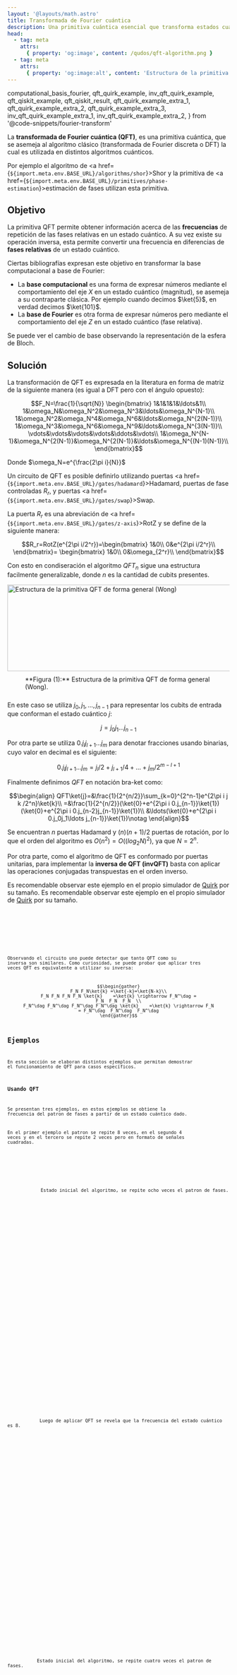 ```yaml
---
layout: '@layouts/math.astro'
title: Transformada de Fourier cuántica
description: Una primitiva cuántica esencial que transforma estados cuánticos de la base computacional a la base de Fourier, revelando patrones de frecuencias ocultos y utilizada en algoritmos como el de Shor y la estimación de fases.
head:
  - tag: meta
    attrs:
      { property: 'og:image', content: /qudos/qft-algorithm.png }
  - tag: meta
    attrs:
      { property: 'og:image:alt', content: 'Estructura de la primitiva QFT de forma general (Wong).' }
---
```


  computational_basis_fourier,
  qft_quirk_example,
  inv_qft_quirk_example,
  qft_qiskit_example,
  qft_qiskit_result,
  qft_quirk_example_extra_1,
  qft_quirk_example_extra_2,
  qft_quirk_example_extra_3,
  inv_qft_quirk_example_extra_1,
  inv_qft_quirk_example_extra_2,
} from '@code-snippets/fourier-transform'


La **transformada de Fourier cuántica (QFT)**, es una primitiva cuántica, que se asemeja al algoritmo clásico (transformada de Fourier discreta o DFT) la cual es utilizada en distintos algoritmos cuánticos. 

Por ejemplo el algoritmo de <a href={`${import.meta.env.BASE_URL}/algorithms/shor`}>Shor</a> y la primitiva de <a href={`${import.meta.env.BASE_URL}/primitives/phase-estimation`}>estimación de fases</a> utilizan esta primitiva.


## Objetivo 

La primitiva QFT permite obtener información acerca de las **frecuencias** de repetición de las fases relativas en un estado cuántico. A su vez existe su operación inversa, esta permite convertir una frecuencia en diferencias de **fases relativas** de un estado cuántico.

Ciertas bibliografías expresan este objetivo en transformar la base computacional a base de Fourier:
- La **base computacional** es una forma de expresar números mediante el comportamiento del eje $X$ en un estado cuántico (magnitud), se asemeja a su contraparte clásica. Por ejemplo cuando decimos $\ket{5}$, en verdad decimos $\ket{101}$.
- La **base de Fourier** es otra forma de expresar números pero mediante el comportamiento del eje $Z$ en un estado cuántico (fase relativa).

<Box>
    <QuantumCircuit src={computational_basis_fourier} height={400} />
    <Aside>Se puede ver el cambio de base observando la representación de la esfera de Bloch.</Aside>
</Box>

## Solución

La transformación de QFT es expresada en la literatura en forma de matriz de la siguiente manera (es igual a DFT pero con el ángulo opuesto):

```math
F_N=\frac{1}{\sqrt{N}}
\begin{bmatrix}
1&1&1&1&\ldots&1\\
1&\omega_N&\omega_N^2&\omega_N^3&\ldots&\omega_N^{N-1}\\
1&\omega_N^2&\omega_N^4&\omega_N^6&\ldots&\omega_N^{2(N-1)}\\
1&\omega_N^3&\omega_N^6&\omega_N^9&\ldots&\omega_N^{3(N-1)}\\
\vdots&\vdots&\vdots&\vdots&\ddots&\vdots\\
1&\omega_N^{N-1}&\omega_N^{2(N-1)}&\omega_N^{2(N-1)}&\ldots&\omega_N^{(N-1)(N-1)}\\
\end{bmatrix}
```

Donde $\omega_N=e^{\frac{2\pi i}{N}}$

Un circuito de QFT es posible definirlo utilizando puertas <a href={`${import.meta.env.BASE_URL}/gates/hadamard`}>Hadamard</a>, puertas de fase controladas $R_r$, y puertas <a href={`${import.meta.env.BASE_URL}/gates/swap`}>Swap</a>.

La puerta $R_r$ es una abreviación de <a href={`${import.meta.env.BASE_URL}/gates/z-axis`}>RotZ</a> y se define de la siguiente manera:
```math
R_r=RotZ(e^{2\pi i/2^r})=\begin{bmatrix}
1&0\\
0&e^{2\pi i/2^r}\\
\end{bmatrix}=
\begin{bmatrix}
1&0\\
0&\omega_{2^r}\\
\end{bmatrix}
```

Con esto en condiseración el algoritmo $QFT_n$ sigue una estructura facilmente generalizable, donde $n$ es la cantidad de cubits presentes.

<div style='display:flex; justify-content:center; align-items:center; flex-direction:column'>
  <Image
    src={`${import.meta.env.BASE_URL}/qft-algorithm.png`}
    alt='Estructura de la primitiva QFT de forma general (Wong)'
    width='815'
    height='196'
  />
  <span style='max-width:815px; padding:10px 40px'>
    **Figura (1):** Estructura de la primitiva QFT de forma general (Wong).
  </span>
</div>

En este caso se utiliza $j_0, j_1, \ldots, j_{n-1}$ para representar los cubits de entrada que conforman el estado cuántico $j$:
```math
j=j_0j_1\ldots j_{n-1}
```
Por otra parte se utiliza $0.j_lj_{l+1}\ldots j_m$ para denotar fracciones usando binarias, cuyo valor en decimal es el siguiente:
```math
0.j_lj_{l+1}\ldots j_{m}=j_l/2+j_{l+1}/4+\ldots+j_m/2^{m-l+1}
```
Finalmente definimos *QFT* en notación bra-ket como:
```math
\begin{align}
QFT\ket{j}=&\frac{1}{2^{n/2}}\sum_{k=0}^{2^n-1}e^{2\pi i j k /2^n}\ket{k}\\
=&\frac{1}{2^{n/2}}(\ket{0}+e^{2\pi i 0.j_{n-1}}\ket{1})(\ket{0}+e^{2\pi i 0.j_{n-2}j_{n-1}}\ket{1})\\
&\ldots(\ket{0}+e^{2\pi i 0.j_0j_1\ldots j_{n-1}}\ket{1})\notag
\end{align}
```


Se encuentran $n$ puertas Hadamard y $(n)(n+1)/2$ puertas de rotación, por lo que el orden del algoritmo es $O(n^2)=O((log_2 N)^2)$, ya que $N=2^n$.


Por otra parte, como el algoritmo de QFT es conformado por puertas unitarias, para implementar la **inversa de QFT (invQFT)** basta con aplicar las operaciones conjugadas transpuestas en el orden inverso.

<Tabs>
  <TabItem label='Quirk'>
    <Box>
      <Tabs>
        <TabItem label='QFT'>
          <QuantumCircuit src={qft_quirk_example} />
          Es recomendable observar este ejemplo en el propio simulador de <a href={qft_quirk_example} target="_blank">Quirk</a> por su tamaño.
        </TabItem>
        <TabItem label='invQFT'>
          <QuantumCircuit src={inv_qft_quirk_example} />
          Es recomendable observar este ejemplo en el propio simulador de <a href={inv_qft_quirk_example} target="_blank">Quirk</a> por su tamaño.
        </TabItem>
      </Tabs>
    </Box>
  </TabItem>
  <TabItem label='Qiskit'>
    <Box>
      <Tabs>
        <TabItem label='Código'>
          <Code code={qft_qiskit_example} lang='py'/>
        </TabItem>
        <TabItem label='Resultado'>
          <Code code={qft_qiskit_result} lang='text'/>
        </TabItem>
      </Tabs>
    </Box>
  </TabItem>
</Tabs>


Observando el circuito uno puede detectar que tanto QFT como su inversa son similares. Como curiosidad, se puede probar que aplicar tres veces QFT es equivalente a utilizar su inversa:
```math
\begin{gather}
F_N F_N\ket{k} =\ket{-k}=\ket{N-k}\\
F_N F_N F_N F_N \ket{k}    =\ket{k} \rightarrow F_N^\dag = F_N  F_N  F_N  \\
F_N^\dag F_N^\dag F_N^\dag F_N^\dag \ket{k}    =\ket{k} \rightarrow F_N = F_N^\dag  F_N^\dag  F_N^\dag
\end{gather}
```

## Ejemplos

En esta sección se elaboran distintos ejemplos que permitan demostrar el funcionamiento de QFT para casos específicos.

### Usando QFT

Se presentan tres ejemplos, en estos ejemplos se obtiene la frecuencia del patron de fases a partir de un estado cuántico dado. 

En el primer ejemplo el patron se repite 8 veces, en el segundo 4 veces y en el tercero se repite 2 veces pero en formato de señales cuadradas.

<Tabs>
  <TabItem label='Círculos'>
    <Box>
      <Tabs>
        <TabItem label='Ejemplo 1'>
          <div style='display: flex; flex-direction:column; align-items:center; margin-bottom:60px'>
            Estado inicial del algoritmo, se repite ocho veces el patron de fases.
            <section class="responsive-circles">
              <div class="quadrant-circles">
                <Circle width={'80'} phase={'0'} prob={0.0625} label={'\\ket{0000}'} />
                <Circle width={'80'} phase={'180'} prob={0.0625} label={'\\ket{0001}'} />
                <Circle width={'80'} phase={'0'} prob={0.0625} label={'\\ket{0010}'} />
                <Circle width={'80'} phase={'180'} prob={0.0625} label={'\\ket{0011}'} />
              </div>
              <div class="quadrant-circles">
                <Circle width={'80'} phase={'0'} prob={0.0625} label={'\\ket{0100}'} />
                <Circle width={'80'} phase={'180'} prob={0.0625} label={'\\ket{0101}'} />
                <Circle width={'80'} phase={'0'} prob={0.0625} label={'\\ket{0110}'} />
                <Circle width={'80'} phase={'180'} prob={0.0625} label={'\\ket{0111}'} />
              </div>
            </section>
            <section class="responsive-circles">
              <div class="quadrant-circles">
                <Circle width={'80'} phase={'0'} prob={0.0625} label={'\\ket{1000}'} />
                <Circle width={'80'} phase={'180'} prob={0.0625} label={'\\ket{1001}'} />
                <Circle width={'80'} phase={'0'} prob={0.0625} label={'\\ket{1010}'} />
                <Circle width={'80'} phase={'180'} prob={0.0625} label={'\\ket{1011}'} />
              </div>
              <div class="quadrant-circles">
                <Circle width={'80'} phase={'0'} prob={0.0625} label={'\\ket{1100}'} />
                <Circle width={'80'} phase={'180'} prob={0.0625} label={'\\ket{1101}'} />
                <Circle width={'80'} phase={'0'} prob={0.0625} label={'\\ket{1110}'} />
                <Circle width={'80'} phase={'180'} prob={0.0625} label={'\\ket{1111}'} />
              </div>
            </section>
          </div>
          <ResourceDivider icon='pencil' text='QFT' />
          <div style='display: flex; flex-direction:column; align-items:center; margin-bottom:60px'>
            Luego de aplicar QFT se revela que la frecuencia del estado cuántico es 8.
            <section class="responsive-circles">
              <div class="quadrant-circles">
                <Circle width={'80'} phase={'0'} prob={0} label={'\\ket{0000}'} />
                <Circle width={'80'} phase={'0'} prob={0} label={'\\ket{0001}'} />
                <Circle width={'80'} phase={'0'} prob={0} label={'\\ket{0010}'} />
                <Circle width={'80'} phase={'0'} prob={0} label={'\\ket{0011}'} />
              </div>
              <div class="quadrant-circles">
                <Circle width={'80'} phase={'0'} prob={0} label={'\\ket{0100}'} />
                <Circle width={'80'} phase={'0'} prob={0} label={'\\ket{0101}'} />
                <Circle width={'80'} phase={'0'} prob={0} label={'\\ket{0110}'} />
                <Circle width={'80'} phase={'0'} prob={0} label={'\\ket{0111}'} />
              </div>
            </section>
            <section class="responsive-circles">
              <div class="quadrant-circles">
                <Circle width={'80'} phase={'0'} prob={1} label={'\\ket{1000}'} />
                <Circle width={'80'} phase={'0'} prob={0} label={'\\ket{1001}'} />
                <Circle width={'80'} phase={'0'} prob={0} label={'\\ket{1010}'} />
                <Circle width={'80'} phase={'0'} prob={0} label={'\\ket{1011}'} />
              </div>
              <div class="quadrant-circles">
                <Circle width={'80'} phase={'0'} prob={0} label={'\\ket{1100}'} />
                <Circle width={'80'} phase={'0'} prob={0} label={'\\ket{1101}'} />
                <Circle width={'80'} phase={'0'} prob={0} label={'\\ket{1110}'} />
                <Circle width={'80'} phase={'0'} prob={0} label={'\\ket{1111}'} />
              </div>
            </section>
          </div>
        </TabItem>
        <TabItem label='Ejemplo 2'>
          <div style='display: flex; flex-direction:column; align-items:center; margin-bottom:60px'>
           Estado inicial del algoritmo, se repite cuatro veces el patron de fases.
            <section class="responsive-circles">
              <div class="quadrant-circles">
                <Circle width={'80'} phase={'0'}   prob={0.0625} label={'\\ket{0000}'} />
                <Circle width={'80'} phase={'90'}  prob={0.0625} label={'\\ket{0001}'} />
                <Circle width={'80'} phase={'180'} prob={0.0625} label={'\\ket{0010}'} />
                <Circle width={'80'} phase={'270'} prob={0.0625} label={'\\ket{0011}'} />
              </div>
              <div class="quadrant-circles">
                <Circle width={'80'} phase={'0'}   prob={0.0625} label={'\\ket{0100}'} />
                <Circle width={'80'} phase={'90'}  prob={0.0625} label={'\\ket{0101}'} />
                <Circle width={'80'} phase={'180'} prob={0.0625} label={'\\ket{0110}'} />
                <Circle width={'80'} phase={'270'} prob={0.0625} label={'\\ket{0111}'} />
              </div>
            </section>
            <section class="responsive-circles">
              <div class="quadrant-circles">
                <Circle width={'80'} phase={'0'}   prob={0.0625} label={'\\ket{1000}'} />
                <Circle width={'80'} phase={'90'}  prob={0.0625} label={'\\ket{1001}'} />
                <Circle width={'80'} phase={'180'} prob={0.0625} label={'\\ket{1010}'} />
                <Circle width={'80'} phase={'270'} prob={0.0625} label={'\\ket{1011}'} />
              </div>
              <div class="quadrant-circles">
                <Circle width={'80'} phase={'0'}   prob={0.0625} label={'\\ket{1100}'} />
                <Circle width={'80'} phase={'90'}  prob={0.0625} label={'\\ket{1101}'} />
                <Circle width={'80'} phase={'180'} prob={0.0625} label={'\\ket{1110}'} />
                <Circle width={'80'} phase={'270'} prob={0.0625} label={'\\ket{1111}'} />
              </div>
            </section>
          </div>
          <ResourceDivider icon='pencil' text='QFT' />
          <div style='display: flex; flex-direction:column; align-items:center; margin-bottom:60px'>
            Luego de aplicar QFT se revela que la frecuencia del estado cuántico es 4.
            <section class="responsive-circles">
              <div class="quadrant-circles">
                <Circle width={'80'} phase={'0'} prob={0} label={'\\ket{0000}'} />
                <Circle width={'80'} phase={'0'} prob={0} label={'\\ket{0001}'} />
                <Circle width={'80'} phase={'0'} prob={0} label={'\\ket{0010}'} />
                <Circle width={'80'} phase={'0'} prob={0} label={'\\ket{0011}'} />
              </div>
              <div class="quadrant-circles">
                <Circle width={'80'} phase={'0'} prob={1} label={'\\ket{0100}'} />
                <Circle width={'80'} phase={'0'} prob={0} label={'\\ket{0101}'} />
                <Circle width={'80'} phase={'0'} prob={0} label={'\\ket{0110}'} />
                <Circle width={'80'} phase={'0'} prob={0} label={'\\ket{0111}'} />
              </div>
            </section>
            <section class="responsive-circles">
              <div class="quadrant-circles">
                <Circle width={'80'} phase={'0'} prob={0} label={'\\ket{1000}'} />
                <Circle width={'80'} phase={'0'} prob={0} label={'\\ket{1001}'} />
                <Circle width={'80'} phase={'0'} prob={0} label={'\\ket{1010}'} />
                <Circle width={'80'} phase={'0'} prob={0} label={'\\ket{1011}'} />
              </div>
              <div class="quadrant-circles">
                <Circle width={'80'} phase={'0'} prob={0} label={'\\ket{1100}'} />
                <Circle width={'80'} phase={'0'} prob={0} label={'\\ket{1101}'} />
                <Circle width={'80'} phase={'0'} prob={0} label={'\\ket{1110}'} />
                <Circle width={'80'} phase={'0'} prob={0} label={'\\ket{1111}'} />
              </div>
            </section>
          </div>
        </TabItem>
        <TabItem label='Ejemplo 3'>
          <div style='display: flex; flex-direction:column; align-items:center; margin-bottom:60px'>
           Estado inicial del algoritmo, se repite dos veces el patron de fases, pero representan señales "cuadradas".
            <section class="responsive-circles">
              <div class="quadrant-circles">
                <Circle width={'80'} phase={'0'} prob={0.0625} label={'\\ket{0000}'} />
                <Circle width={'80'} phase={'0'} prob={0.0625} label={'\\ket{0001}'} />
                <Circle width={'80'} phase={'0'} prob={0.0625} label={'\\ket{0010}'} />
                <Circle width={'80'} phase={'0'} prob={0.0625} label={'\\ket{0011}'} />
              </div>
              <div class="quadrant-circles">
                <Circle width={'80'} phase={'180'} prob={0.0625} label={'\\ket{0100}'} />
                <Circle width={'80'} phase={'180'} prob={0.0625} label={'\\ket{0101}'} />
                <Circle width={'80'} phase={'180'} prob={0.0625} label={'\\ket{0110}'} />
                <Circle width={'80'} phase={'180'} prob={0.0625} label={'\\ket{0111}'} />
              </div>
            </section>
            <section class="responsive-circles">
              <div class="quadrant-circles">
                <Circle width={'80'} phase={'0'} prob={0.0625} label={'\\ket{1000}'} />
                <Circle width={'80'} phase={'0'} prob={0.0625} label={'\\ket{1001}'} />
                <Circle width={'80'} phase={'0'} prob={0.0625} label={'\\ket{1010}'} />
                <Circle width={'80'} phase={'0'} prob={0.0625} label={'\\ket{1011}'} />
              </div>
              <div class="quadrant-circles">
                <Circle width={'80'} phase={'180'} prob={0.0625} label={'\\ket{1100}'} />
                <Circle width={'80'} phase={'180'} prob={0.0625} label={'\\ket{1101}'} />
                <Circle width={'80'} phase={'180'} prob={0.0625} label={'\\ket{1110}'} />
                <Circle width={'80'} phase={'180'} prob={0.0625} label={'\\ket{1111}'} />
              </div>
            </section>
          </div>
          <ResourceDivider icon='pencil' text='QFT' />
          <div style='display: flex; flex-direction:column; align-items:center; margin-bottom:60px'>
            Luego de aplicar QFT se revela que la frecuencia del estado cuántico es probable que sea 2, pero existen otros valores posibles.
            <section class="responsive-circles">
              <div class="quadrant-circles">
                <Circle width={'80'} phase={'0'} prob={0} label={'\\ket{0000}'} />
                <Circle width={'80'} phase={'0'} prob={0} label={'\\ket{0001}'} />
                <Circle width={'80'} phase={'67.5'} prob={0.42677} label={'\\ket{0010}'} />
                <Circle width={'80'} phase={'0'} prob={0} label={'\\ket{0011}'} />
              </div>
              <div class="quadrant-circles">
                <Circle width={'80'} phase={'0'} prob={0} label={'\\ket{0100}'} />
                <Circle width={'80'} phase={'0'} prob={0} label={'\\ket{0101}'} />
                <Circle width={'80'} phase={'22.5'} prob={0.07323} label={'\\ket{0110}'} />
                <Circle width={'80'} phase={'0'} prob={0} label={'\\ket{0111}'} />
              </div>
            </section>
            <section class="responsive-circles">
              <div class="quadrant-circles">
                <Circle width={'80'} phase={'0'} prob={0} label={'\\ket{1000}'} />
                <Circle width={'80'} phase={'0'} prob={0} label={'\\ket{1001}'} />
                <Circle width={'80'} phase={'-22.5'} prob={0.07323} label={'\\ket{1010}'} />
                <Circle width={'80'} phase={'0'} prob={0} label={'\\ket{1011}'} />
              </div>
              <div class="quadrant-circles">
                <Circle width={'80'} phase={'0'} prob={0} label={'\\ket{1100}'} />
                <Circle width={'80'} phase={'0'} prob={0} label={'\\ket{1101}'} />
                <Circle width={'80'} phase={'-67.5'} prob={0.42677} label={'\\ket{1110}'} />
                <Circle width={'80'} phase={'0'} prob={0} label={'\\ket{1111}'} />
              </div>
            </section>
          </div>
          <Aside>En estos casos como utilizamos señales reales y no complejas, es útil descartar aquellos valores mayores a la mitad de los valores posibles, es decir tomar los primeros 16/2+1=9 valores, ya que el resto solo representa un espejo de la frecuencia de la señal.</Aside>
        </TabItem>
      </Tabs>
    </Box>
  </TabItem>
  <TabItem label='Quirk'>
    <Box>
      <Tabs>
        <TabItem label='Ejemplo 1'>
          <QuantumCircuit src={qft_quirk_example_extra_1} />
        </TabItem>
        <TabItem label='Ejemplo 2'>
          <QuantumCircuit src={qft_quirk_example_extra_2} />
        </TabItem>
        <TabItem label='Ejemplo 3'>
          <QuantumCircuit src={qft_quirk_example_extra_3} />
          <Aside>En estos casos como utilizamos señales reales y no complejas, es útil descartar aquellos valores mayores a la mitad de los valores posibles, es decir tomar los primeros 16/2+1=9 valores, ya que el resto solo representa un espejo de la frecuencia de la señal.</Aside>
        </TabItem>
      </Tabs>
    </Box>
  </TabItem>
</Tabs>

### Usando invQFT

En el formato contrario a la sección anterior, se presentaran ejemplos de frecuencias y se convertirán a patrones de fases relativas utilizando invQFT.

En el primer ejemplo se obtendrá la señal con frecuencia 2, y en el segundo ejemplo la señal con frecuencia 1.

<Tabs>
  <TabItem label='Círculos'>
    <Box>
      <Tabs>
        <TabItem label='Ejemplo 1'>
          <div style='display: flex; flex-direction:column; align-items:center; margin-bottom:60px'>
           Estado inicial del algoritmo, se marca como frecuencia el numero "2".
            <section class="responsive-circles">
              <div class="quadrant-circles">
                <Circle width={'80'} phase={'0'} prob={0} label={'\\ket{0000}'} />
                <Circle width={'80'} phase={'0'} prob={0} label={'\\ket{0001}'} />
                <Circle width={'80'} phase={'0'} prob={1} label={'\\ket{0010}'} />
                <Circle width={'80'} phase={'0'} prob={0} label={'\\ket{0011}'} />
              </div>
              <div class="quadrant-circles">
                <Circle width={'80'} phase={'0'} prob={0} label={'\\ket{0100}'} />
                <Circle width={'80'} phase={'0'} prob={0} label={'\\ket{0101}'} />
                <Circle width={'80'} phase={'0'} prob={0} label={'\\ket{0110}'} />
                <Circle width={'80'} phase={'0'} prob={0} label={'\\ket{0111}'} />
              </div>
            </section>
            <section class="responsive-circles">
              <div class="quadrant-circles">
                <Circle width={'80'} phase={'0'} prob={0} label={'\\ket{1000}'} />
                <Circle width={'80'} phase={'0'} prob={0} label={'\\ket{1001}'} />
                <Circle width={'80'} phase={'0'} prob={0} label={'\\ket{1010}'} />
                <Circle width={'80'} phase={'0'} prob={0} label={'\\ket{1011}'} />
              </div>
              <div class="quadrant-circles">
                <Circle width={'80'} phase={'0'} prob={0} label={'\\ket{1100}'} />
                <Circle width={'80'} phase={'0'} prob={0} label={'\\ket{1101}'} />
                <Circle width={'80'} phase={'0'} prob={0} label={'\\ket{1110}'} />
                <Circle width={'80'} phase={'0'} prob={0} label={'\\ket{1111}'} />
              </div>
            </section>
          </div>
          <ResourceDivider icon='pencil' text='invQFT' />
          <div style='display: flex; flex-direction:column; align-items:center; margin-bottom:60px'>
            Luego de aplicar la inversa de QFT se genera la señal con frecuencia 2.
            <section class="responsive-circles">
              <div class="quadrant-circles">
                <Circle width={'80'} phase={'0 '}  prob={0.0625} label={'\\ket{0000}'} />
                <Circle width={'80'} phase={'-45 '}  prob={0.0625} label={'\\ket{0001}'} />
                <Circle width={'80'} phase={'-90'} prob={0.0625} label={'\\ket{0010}'} />
                <Circle width={'80'} phase={'-135'} prob={0.0625} label={'\\ket{0011}'} />
              </div>
              <div class="quadrant-circles">
                <Circle width={'80'} phase={'-180'} prob={0.0625} label={'\\ket{0100}'} />
                <Circle width={'80'} phase={'-225'} prob={0.0625} label={'\\ket{0101}'} />
                <Circle width={'80'} phase={'-270'} prob={0.0625} label={'\\ket{0110}'} />
                <Circle width={'80'} phase={'-315'}    prob={0.0625} label={'\\ket{0111}'} />
              </div>
            </section>
            <section class="responsive-circles">
              <div class="quadrant-circles">
                <Circle width={'80'} phase={'0 '}  prob={0.0625} label={'\\ket{1000}'} />
                <Circle width={'80'} phase={'-45 '}  prob={0.0625} label={'\\ket{1001}'} />
                <Circle width={'80'} phase={'-90'} prob={0.0625} label={'\\ket{1010}'} />
                <Circle width={'80'} phase={'-135'} prob={0.0625} label={'\\ket{1011}'} />
              </div>
              <div class="quadrant-circles">
                <Circle width={'80'} phase={'-180'} prob={0.0625} label={'\\ket{1100}'} />
                <Circle width={'80'} phase={'-225'} prob={0.0625} label={'\\ket{1101}'} />
                <Circle width={'80'} phase={'-270'} prob={0.0625} label={'\\ket{1110}'} />
                <Circle width={'80'} phase={'-315'}    prob={0.0625} label={'\\ket{1111}'} />
              </div>
            </section>
          </div>
        </TabItem>
        <TabItem label='Ejemplo 2'>
          <div style='display: flex; flex-direction:column; align-items:center; margin-bottom:60px'>
           Estado inicial del algoritmo, se marca como frecuencia el numero "1".
            <section class="responsive-circles">
              <div class="quadrant-circles">
                <Circle width={'80'} phase={'0'} prob={0} label={'\\ket{0000}'} />
                <Circle width={'80'} phase={'0'} prob={1} label={'\\ket{0001}'} />
                <Circle width={'80'} phase={'0'} prob={0} label={'\\ket{0010}'} />
                <Circle width={'80'} phase={'0'} prob={0} label={'\\ket{0011}'} />
              </div>
              <div class="quadrant-circles">
                <Circle width={'80'} phase={'0'} prob={0} label={'\\ket{0100}'} />
                <Circle width={'80'} phase={'0'} prob={0} label={'\\ket{0101}'} />
                <Circle width={'80'} phase={'0'} prob={0} label={'\\ket{0110}'} />
                <Circle width={'80'} phase={'0'} prob={0} label={'\\ket{0111}'} />
              </div>
            </section>
            <section class="responsive-circles">
              <div class="quadrant-circles">
                <Circle width={'80'} phase={'0'} prob={0} label={'\\ket{1000}'} />
                <Circle width={'80'} phase={'0'} prob={0} label={'\\ket{1001}'} />
                <Circle width={'80'} phase={'0'} prob={0} label={'\\ket{1010}'} />
                <Circle width={'80'} phase={'0'} prob={0} label={'\\ket{1011}'} />
              </div>
              <div class="quadrant-circles">
                <Circle width={'80'} phase={'0'} prob={0} label={'\\ket{1100}'} />
                <Circle width={'80'} phase={'0'} prob={0} label={'\\ket{1101}'} />
                <Circle width={'80'} phase={'0'} prob={0} label={'\\ket{1110}'} />
                <Circle width={'80'} phase={'0'} prob={0} label={'\\ket{1111}'} />
              </div>
            </section>
          </div>
          <ResourceDivider icon='pencil' text='invQFT' />
          <div style='display: flex; flex-direction:column; align-items:center; margin-bottom:60px'>
            Luego de aplicar la inversa de QFT se genera la señal con frecuencia 1.
            <section class="responsive-circles">
              <div class="quadrant-circles">
                <Circle width={'80'} phase={'0 '}  prob={0.0625} label={'\\ket{0000}'} />
                <Circle width={'80'} phase={'-22.5 '}  prob={0.0625} label={'\\ket{0001}'} />
                <Circle width={'80'} phase={'-45'} prob={0.0625} label={'\\ket{0010}'} />
                <Circle width={'80'} phase={'-67.5'} prob={0.0625} label={'\\ket{0011}'} />
              </div>
              <div class="quadrant-circles">
                <Circle width={'80'} phase={'-90'} prob={0.0625} label={'\\ket{0100}'} />
                <Circle width={'80'} phase={'-112.5'} prob={0.0625} label={'\\ket{0101}'} />
                <Circle width={'80'} phase={'-125'} prob={0.0625} label={'\\ket{0110}'} />
                <Circle width={'80'} phase={'-147.5'}    prob={0.0625} label={'\\ket{0111}'} />
              </div>
            </section>
            <section class="responsive-circles">
              <div class="quadrant-circles">
                <Circle width={'80'} phase={'180'}  prob={0.0625} label={'\\ket{1000}'} />
                <Circle width={'80'} phase={'157.5 '}  prob={0.0625} label={'\\ket{1001}'} />
                <Circle width={'80'} phase={'135'} prob={0.0625} label={'\\ket{1010}'} />
                <Circle width={'80'} phase={'112.5'} prob={0.0625} label={'\\ket{1011}'} />
              </div>
              <div class="quadrant-circles">
                <Circle width={'80'} phase={'90'} prob={0.0625} label={'\\ket{1100}'} />
                <Circle width={'80'} phase={'67.5'} prob={0.0625} label={'\\ket{1101}'} />
                <Circle width={'80'} phase={'45'} prob={0.0625} label={'\\ket{1110}'} />
                <Circle width={'80'} phase={'22.5'}    prob={0.0625} label={'\\ket{1111}'} />
              </div>
            </section>
          </div>
        </TabItem>
      </Tabs>
    </Box>
  </TabItem>
  <TabItem label='Quirk'>
    <Box>
      <Tabs>
        <TabItem label='Ejemplo 1'>
          <QuantumCircuit src={inv_qft_quirk_example_extra_1} />
        </TabItem>
        <TabItem label='Ejemplo 2'>
          <QuantumCircuit src={inv_qft_quirk_example_extra_2} />
        </TabItem>
      </Tabs>
    </Box>
  </TabItem>
</Tabs>

## Consideraciones

La implementación de QFT varía según la bibliografía, se pueden presentar con diferentes puertas, o en diferente orden, o con/sin puertas de intercambio.

A su vez, existen casos donde se interpreta QFT con la misma definición que DFT y en otros casos como su inversa (ángulos opuestos).

## Más información

<Recommendations />
<BibItem id="oreilly" rate="r" prefix="Capítulo 7, " />
<BibItem id="wong" rate="r" prefix="Capítulo 7.7.3, " />
<BibItem id="qftSoar" rate="a" />
<BibItem id="shorQiskit" rate="a" />
<BibItem id="qftElucyda" rate="a" />
<BibItem id="dftElucyda" rate="o" />
<BibItem id="nielsen" rate="o" prefix="Capítulo 5.1, " />
<BibItem id="qftCambridge" rate="o" />
<BibItem id="qftNotes" rate="o" />

